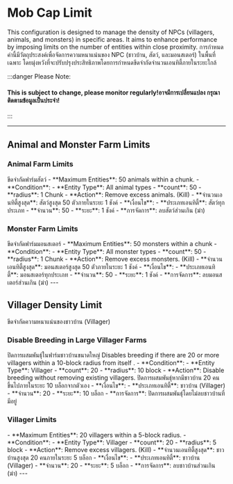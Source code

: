 

# Mob Cap Limit

<EN>
This configuration is designed to manage the density of NPCs (villagers, animals, and monsters) in specific areas. It aims to enhance performance by imposing limits on the number of entities within close proximity.
</EN>

<TH>
การกำหนดค่านี้มีวัตถุประสงค์เพื่อจัดการความหนาแน่นของ NPC (ชาวบ้าน, สัตว์, และมอนสเตอร์) ในพื้นที่เฉพาะ
โดยมุ่งหวังที่จะปรับปรุงประสิทธิภาพโดยการกำหนดขีดจำกัดจำนวนเอนทิตี้ภายในระยะใกล้
</TH>

<GenMetaData 
  description="This configuration is designed to manage the density of NPCs (villagers, animals, and monsters) in specific areas."
  keywords="Mob Cap, Mob Cap Limit, Mob Cap Limitation, Mob Cap Configuration, Mob Cap Setting"
/>

:::danger Please Note:
#### <EN>This is subject to change, please monitor regularly!</EN><TH>อาจมีการเปลี่ยนแปลง กรุณาติดตามข้อมูลเป็นประจำ!</TH>
:::

---

## Animal and Monster Farm Limits

### Animal Farm Limits
<TH>ขีดจำกัดฟาร์มสัตว์</TH>

<EN>
- **Maximum Entities**: 50 animals within a chunk.
- **Condition**: 
  - **Entity Type**: All animal types
  - **count**: 50 
  - **radius**: 1 Chunk
- **Action**: Remove excess animals. (Kill)
</EN>
<TH>
- **จำนวนเอนทิตี้สูงสุด**: สัตว์สูงสุด 50 ตัวภายในระยะ 1 ชังค์
- **เงื่อนไข**: 
  - **ประเภทเอนทิตี้**: สัตว์ทุกประเภท
  - **จำนวน**: 50 
  - **ระยะ**: 1 ชังค์
- **การจัดการ**: ลบสัตว์ส่วนเกิน (ฆ่า)
</TH>

  
### Monster Farm Limits
<TH>ขีดจำกัดฟาร์มมอนสเตอร์</TH>

<EN>
- **Maximum Entities**: 50 monsters within a chunk
- **Condition**: 
  - **Entity Type**: All monster types
  - **count**: 50 
  - **radius**: 1 Chunk
- **Action**: Remove excess monsters. (Kill)
</EN>
<TH>
- **จำนวนเอนทิตี้สูงสุด**: มอนสเตอร์สูงสุด 50 ตัวภายในระยะ 1 ชังค์
- **เงื่อนไข**: 
  - **ประเภทเอนทิตี้**: มอนสเตอร์ทุกประเภท
  - **จำนวน**: 50 
  - **ระยะ**: 1 ชังค์
- **การจัดการ**: ลบมอนสเตอร์ส่วนเกิน (ฆ่า)
</TH>
---

## Villager Density Limit
<TH> ขีดจำกัดความหนาแน่นของชาวบ้าน (Villager)</TH>

### Disable Breeding in Large Villager Farms
<TH>ปิดการผสมพันธุ์ในฟาร์มชาวบ้านขนาดใหญ่</TH>

<EN>
Disables breeding if there are 20 or more villagers within a 10-block radius from itself .
- **Condition**: 
  - **Entity Type**: Villager
  - **count**: 20 
  - **radius**: 10 block
- **Action**: Disable breeding without removing existing villagers.
</EN>
<TH>
ปิดการผสมพันธุ์หากมีชาวบ้าน 20 คนขึ้นไปภายในระยะ 10 บล็อกจากตัวเอง
- **เงื่อนไข**: 
  - **ประเภทเอนทิตี้**: ชาวบ้าน (Villager)
  - **จำนวน**: 20 
  - **ระยะ**: 10 บล็อก
- **การจัดการ**: ปิดการผสมพันธุ์โดยไม่ลบชาวบ้านที่มีอยู่
</TH>

### Villager Limits
<EN>
- **Maximum Entities**: 20 villagers within a 5-block radius.
- **Condition**: 
  - **Entity Type**: Villager
  - **count**: 20 
  - **radius**: 5 block
- **Action**: Remove excess villagers. (Kill)
</EN>
<TH> 
- **จำนวนเอนทิตี้สูงสุด**: ชาวบ้านสูงสุด 20 คนภายในระยะ 5 บล็อก
- **เงื่อนไข**: 
  - **ประเภทเอนทิตี้**: ชาวบ้าน (Villager)
  - **จำนวน**: 20 
  - **ระยะ**: 5 บล็อก
- **การจัดการ**: ลบชาวบ้านส่วนเกิน (ฆ่า)
</TH>
---